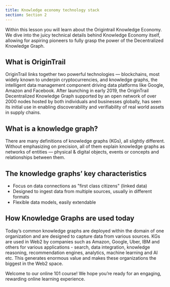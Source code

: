 ```yaml
---
title: Knowledge economy technology stack
section: Section 2
---
```


<YoutubeEmbed videoId="jiejMOpsP3I" title="OT 101 — OT knowledge economy technology stack" />

Within this lesson you will learn about the Origintrail Knowledge Economy. We dive into the juicy technical details behind Knowledge Economy itself, allowing for aspiring pioneers to fully grasp the power of the Decentralized Knowledge Graph.

## What is OriginTrail

OriginTrail links together two powerful technologies — blockchains, most widely known to underpin cryptocurrencies, and knowledge graphs, the intelligent data management component driving data platforms like Google, Amazon and Facebook. After launching in early 2019, the OriginTrail Decentralized Knowledge Graph supported by an open network of over 2000 nodes hosted by both individuals and businesses globally, has seen its initial use in enabling discoverability and verifiability of real world assets in supply chains.

## What is a knowledge graph?

There are many definitions of knowledge graphs (KGs), all slightly different. Without emphasizing on precision, all of them explain knowledge graphs as networks of entities — physical & digital objects, events or concepts and relationships between them.

## The knowledge graphs’ key characteristics

- Focus on data connections as "first class citizens" (linked data)
- Designed to ingest data from multiple sources, usually in different formats
- Flexible data models, easily extendable

## How Knowledge Graphs are used today

Today’s common knowledge graphs are deployed within the domain of one organization and are designed to capture data from various sources. KGs are used in Web2 by companies such as Amazon, Google, Uber, IBM and others for various applications - search, data integration, knowledge reasoning, recommendation engines, analytics, machine learning and AI etc. This generates enormous value and makes these organizations the biggest in the Web2 space.

Welcome to our online 101 course! We hope you’re ready for an engaging, rewarding online learning experience.
